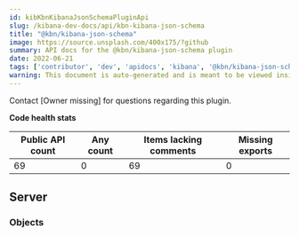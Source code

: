 ```yaml
---
id: kibKbnKibanaJsonSchemaPluginApi
slug: /kibana-dev-docs/api/kbn-kibana-json-schema
title: "@kbn/kibana-json-schema"
image: https://source.unsplash.com/400x175/?github
summary: API docs for the @kbn/kibana-json-schema plugin
date: 2022-06-21
tags: ['contributor', 'dev', 'apidocs', 'kibana', '@kbn/kibana-json-schema']
warning: This document is auto-generated and is meant to be viewed inside our experimental, new docs system. Reach out in #docs-engineering for more info.
---
```




Contact [Owner missing] for questions regarding this plugin.

**Code health stats**

| Public API count  | Any count | Items lacking comments | Missing exports |
|-------------------|-----------|------------------------|-----------------|
| 69 | 0 | 69 | 0 |

## Server

### Objects
<DocDefinitionList data={kbnKibanaJsonSchemaObj.server.objects}/>

